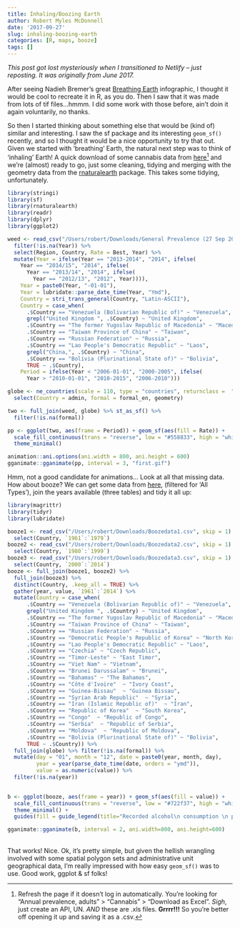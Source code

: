 ```yaml
---
title: Inhaling/Boozing Earth
author: Robert Myles McDonnell
date: '2017-09-27'
slug: inhaling-boozing-earth
categories: [R, maps, booze]
tags: []
---
```


*This post got lost mysteriously when I transitioned to Netlify -- just reposting. It was originally from June 2017.* 


After seeing Nadieh Bremer’s great [Breathing Earth](http://www.datasketch.es/april/code/nadieh/) infographic, I thought it would be cool to recreate it in R, as you do. Then I saw that it was made from lots of tif files…hmmm. I did some work with those before, ain’t doin it again voluntarily, no thanks.

So then I started thinking about something else that would be (kind of) similar and interesting. I saw the sf package and its interesting `geom_sf()` recently, and so I thought it would be a nice opportunity to try that out. Given we started with ‘breathing’ Earth, the natural next step was to think of ‘inhaling’ Earth! A quick download of some cannabis data from [here](https://data.unodc.org/?lf=1&lng=en)^[Refresh the page if it doesn't log in automatically. You're looking for "Annual prevalence, adults" > "Cannabis" > "Download as Excel". *Sigh*, just create an API, UN. *AND* these are .xls files. **Grrrr!!!** So you're better off opening it up and saving it as a .csv.] and we’re (almost) ready to go, just some cleaning, tidying and merging with the geometry data from the [rnaturalearth](https://github.com/ropenscilabs/rnaturalearth) package. This takes some tidying, unfortunately.  

```r
library(stringi)
library(sf)
library(rnaturalearth)
library(readr)
library(dplyr)
library(ggplot2)

weed <- read_csv("/Users/robert/Downloads/General Prevalence (27 Sep 2017 2207).csv", skip = 2) %>% 
  filter(!is.na(Year)) %>% 
  select(Region, Country, Rate = Best, Year) %>% 
  mutate(Year = ifelse(Year == "2013-2014", "2014", ifelse(
    Year == "2014/15", "2014", ifelse(
      Year == "2013/14", "2014", ifelse(
        Year == "2012/13", "2012", Year)))),
    Year = paste0(Year, "-01-01"), 
    Year = lubridate::parse_date_time(Year, "Ymd"),
    Country = stri_trans_general(Country, "Latin-ASCII"),
    Country = case_when(
      .$Country == "Venezuela (Bolivarian Republic of)" ~ "Venezuela",
      grepl("United Kingdom ", .$Country) ~ "United Kingdom",
      .$Country == "The former Yugoslav Republic of Macedonia" ~ "Macedonia",
      .$Country == "Taiwan Province of China" ~ "Taiwan",
      .$Country == "Russian Federation" ~ "Russia",
      .$Country == "Lao People's Democratic Republic" ~ "Laos",
      grepl("China,", .$Country) ~ "China",
      .$Country == "Bolivia (Plurinational State of)" ~ "Bolivia",
      TRUE ~ .$Country),
    Period = ifelse(Year < "2006-01-01", "2000-2005", ifelse(
      Year > "2010-01-01", "2010-2015", "2006-2010")))

globe <- ne_countries(scale = 110, type = "countries", returnclass =  "sf") %>% 
  select(Country = admin, formal = formal_en, geometry)

two <- full_join(weed, globe) %>% st_as_sf() %>%
  filter(!is.na(formal))

pp <- ggplot(two, aes(frame = Period)) + geom_sf(aes(fill = Rate)) +
  scale_fill_continuous(trans = "reverse", low = "#558833", high = "white") +
  theme_minimal()

animation::ani.options(ani.width = 800, ani.height = 600)
gganimate::gganimate(pp, interval = 3, "first.gif")
```

Hmm, not a good candidate for animations... Look at all that missing data. 
<br>
How about booze? We can get some data from [here](http://apps.who.int/gho/data/node.main.A1022?lang=en), (filtered for 'All Types'), join the years available (three tables) and tidy it all up:  

```r
library(magrittr)
library(tidyr)
library(lubridate)

booze1 <- read_csv("/Users/robert/Downloads/Boozedata1.csv", skip = 1) %>% 
  select(Country, `1961`:`1979`)
booze2 <- read_csv("/Users/robert/Downloads/Boozedata2.csv", skip = 1) %>% 
  select(Country, `1980`:`1999`)
booze3 <- read_csv("/Users/robert/Downloads/Boozedata3.csv", skip = 1) %>% 
  select(Country, `2000`:`2014`)
booze <- full_join(booze1, booze2) %>% 
  full_join(booze3) %>% 
  distinct(Country, .keep_all = TRUE) %>% 
  gather(year, value, `1961`:`2014`) %>% 
  mutate(Country = case_when(
      .$Country == "Venezuela (Bolivarian Republic of)" ~ "Venezuela",
      grepl("United Kingdom ", .$Country) ~ "United Kingdom",
      .$Country == "The former Yugoslav Republic of Macedonia" ~ "Macedonia",
      .$Country == "Taiwan Province of China" ~ "Taiwan",
      .$Country == "Russian Federation" ~ "Russia",
      .$Country == "Democratic People's Republic of Korea" ~ "North Korea",
      .$Country == "Lao People's Democratic Republic" ~ "Laos",
      .$Country == "Czechia" ~ "Czech Republic",
      .$Country == "Timor-Leste" ~ "East Timor",
      .$Country == "Viet Nam" ~ "Vietnam",
      .$Country == "Brunei Darussalam" ~ "Brunei",
      .$Country == "Bahamas" ~ "The Bahamas",
      .$Country == "Côte d'Ivoire"  ~ "Ivory Coast",
      .$Country == "Guinea-Bissau"  ~ "Guinea Bissau",
      .$Country == "Syrian Arab Republic"  ~ "Syria",
      .$Country == "Iran (Islamic Republic of)"  ~ "Iran",
      .$Country == "Republic of Korea"  ~ "South Korea",
      .$Country == "Congo"  ~ "Republic of Congo",
      .$Country == "Serbia"  ~ "Republic of Serbia",
      .$Country == "Moldova"  ~ "Republic of Moldova",
      .$Country == "Bolivia (Plurinational State of)" ~ "Bolivia",
      TRUE ~ .$Country)) %>% 
  full_join(globe) %>% filter(!is.na(formal)) %>% 
  mutate(day = "01", month = "12", date = paste0(year, month, day),
         year = year(parse_date_time(date, orders = "ymd")),
         value = as.numeric(value)) %>% 
  filter(!is.na(year))
  

b <- ggplot(booze, aes(frame = year)) + geom_sf(aes(fill = value)) +
  scale_fill_continuous(trans = "reverse", low = "#722f37", high = "white") + #nice wine colour
  theme_minimal() + 
  guides(fill = guide_legend(title="Recorded alcohol\n consumption \n per capita"))

gganimate::gganimate(b, interval = 2, ani.width=800, ani.height=600)
```  

<br>
That works! Nice. Ok, it’s pretty simple, but given the hellish wrangling involved with some spatial polygon sets and administrative unit geographical data, I’m really impressed with how easy `geom_sf()` was to use. Good work, ggplot & sf folks!  

